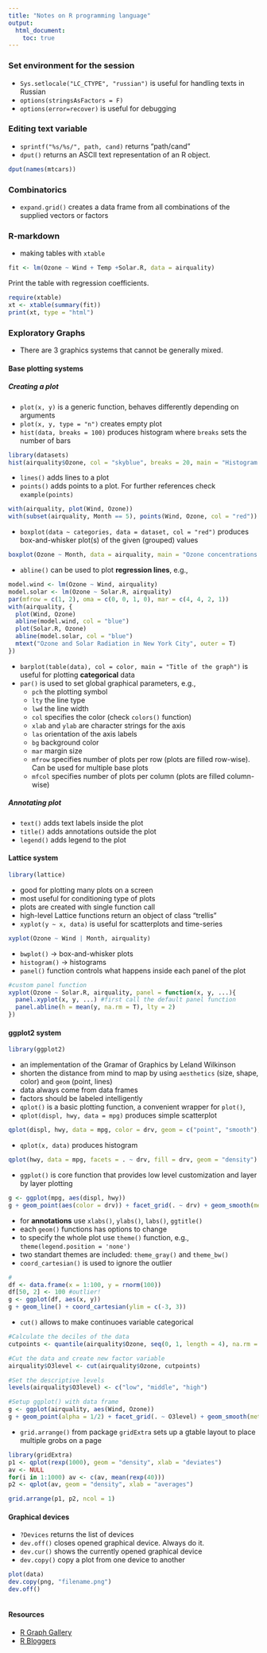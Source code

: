 ```yaml
---
title: "Notes on R programming language"
output: 
  html_document:
    toc: true
---
```


### Set environment for the session
* `Sys.setlocale("LC_CTYPE", "russian")` is useful for handling texts in Russian
* `options(stringsAsFactors = F)`
* `options(error=recover)` is useful for debugging

### Editing text variable
* `sprintf("%s/%s/", path, cand)` returns "path/cand"
* `dput()` returns an ASCII text representation of an R object. 
```r
dput(names(mtcars))
```


### Combinatorics
* `expand.grid()` creates a data frame from all combinations of the supplied vectors or factors

### R-markdown
* making tables with `xtable`
```r
fit <- lm(Ozone ~ Wind + Temp +Solar.R, data = airquality)
```

Print the table with regression coefficients.

```r
require(xtable)
xt <- xtable(summary(fit))
print(xt, type = "html")
```

### Exploratory Graphs

* There are 3 graphics systems that cannot be generally mixed. 

#### Base plotting systems
##### Creating a plot
* `plot(x, y)` is a generic function, behaves differently depending on arguments
* `plot(x, y, type = "n")` creates empty plot
* `hist(data, breaks = 100)` produces histogram where `breaks` sets the number of bars
```r
library(datasets)
hist(airquality$Ozone, col = "skyblue", breaks = 20, main = "Histogram of ozone", xlab = "Ozone concentration")

```

* `lines()` adds lines to a plot
* `points()` adds points to a plot. For further references check `example(points)`
```r
with(airquality, plot(Wind, Ozone))
with(subset(airquality, Month == 5), points(Wind, Ozone, col = "red"))

```

* `boxplot(data ~ categories, data = dataset, col = "red")` produces box-and-whisker plot(s) of the given (grouped) values
```r
boxplot(Ozone ~ Month, data = airquality, main = "Ozone concentrations over the months", xlab = "Months", ylab = "Ozone concentration")
```

* `abline()` can be used to plot **regression lines**, e.g.,
```r
model.wind <- lm(Ozone ~ Wind, airquality)
model.solar <- lm(Ozone ~ Solar.R, airquality)
par(mfrow = c(1, 2), oma = c(0, 0, 1, 0), mar = c(4, 4, 2, 1))
with(airquality, {
  plot(Wind, Ozone)
  abline(model.wind, col = "blue")
  plot(Solar.R, Ozone)
  abline(model.solar, col = "blue")
  mtext("Ozone and Solar Radiation in New York City", outer = T)
})

```

* `barplot(table(data), col = color, main = "Title of the graph")` is useful for plotting **categorical** data
* `par()` is used to set global graphical parameters, e.g.,
    + `pch` the plotting symbol
    + `lty` the line type 
    + `lwd` the line width
    + `col` specifies the color (check `colors()` function)
    + `xlab` and `ylab` are character strings for the axis
    + `las` orientation of the axis labels
    + `bg` background color
    + `mar` margin size
    + `mfrow` specifies number of plots per row (plots are filled row-wise). Can be used for multiple base plots
    + `mfcol` specifies number of plots per column (plots are filled column-wise)

##### Annotating plot
* `text()` adds text labels inside the plot 
* `title()` adds annotations outside the plot
* `legend()` adds legend to the plot

#### Lattice system
```r
library(lattice)

```
* good for plotting many plots on a screen
* most useful for conditioning type of plots
* plots are created with single function call
* high-level Lattice functions return an object of class "trellis"
* `xyplot(y ~ x, data)` is useful for scatterplots and time-series
```r
xyplot(Ozone ~ Wind | Month, airquality)
```

* `bwplot()` -> box-and-whisker plots
* `histogram()` -> histograms
* `panel()` function controls what happens inside each panel of the plot
```r
#custom panel function
xyplot(Ozone ~ Solar.R, airquality, panel = function(x, y, ...){
  panel.xyplot(x, y, ...) #first call the default panel function
  panel.abline(h = mean(y, na.rm = T), lty = 2)
})
```


#### ggplot2 system
```r
library(ggplot2)

```
* an implementation of the Gramar of Graphics by Leland Wilkinson
* shorten the distance from mind to map by using `aesthetics` (size, shape, color) and `geom` (point, lines)
* data always come from data frames
* factors should be labeled intelligently
* `qplot()` is a basic plotting function, a convenient wrapper for `plot()`, 
* `qplot(displ, hwy, data = mpg)` produces simple scatterplot
```r
qplot(displ, hwy, data = mpg, color = drv, geom = c("point", "smooth"), facets = drv ~ ., method = "lm")
```

* `qplot(x, data)` produces histogram
```r
qplot(hwy, data = mpg, facets = . ~ drv, fill = drv, geom = "density")
```

* `ggplot()` is core function that provides low level customization and layer by layer  plotting 
```r
g <- ggplot(mpg, aes(displ, hwy))
g + geom_point(aes(color = drv)) + facet_grid(. ~ drv) + geom_smooth(method = "lm", linetype = 3, size = 1) + labs(title = "Gasoline consumtion vs. engine displacement", x = "Engine displacement, in litres", y = " Highway miles per gallon") + theme_bw()
```

* for **annotations** use `xlabs()`, `ylabs()`, `labs()`, `ggtitle()`
* each `geom()` functions has options to change
* to specify the whole plot use `theme()` function, e.g., `theme(legend.position = 'none')`
* two standart themes are included: `theme_gray()` and `theme_bw()`
* `coord_cartesian()` is used to ignore the outlier
```r
#
df <- data.frame(x = 1:100, y = rnorm(100))
df[50, 2] <- 100 #outlier!
g <- ggplot(df, aes(x, y))
g + geom_line() + coord_cartesian(ylim = c(-3, 3))
```

* `cut()` allows to make continuoes variable categorical
```r
#Calculate the deciles of the data
cutpoints <- quantile(airquality$Ozone, seq(0, 1, length = 4), na.rm = T)

#Cut the data and create new factor variable
airquality$O3level <- cut(airquality$Ozone, cutpoints)

#Set the descriptive levels
levels(airquality$O3level) <- c("low", "middle", "high")

#Setup ggplot() with data frame
g <- ggplot(airquality, aes(Wind, Ozone))
g + geom_point(alpha = 1/2) + facet_grid(. ~ O3level) + geom_smooth(method = "lm")
```

* `grid.arrange()` from package `gridExtra` sets up a gtable layout to place multiple grobs on a page

```r
library(gridExtra)
p1 <- qplot(rexp(1000), geom = "density", xlab = "deviates")
av <- NULL
for(i in 1:1000) av <- c(av, mean(rexp(40)))
p2 <- qplot(av, geom = "density", xlab = "averages")

grid.arrange(p1, p2, ncol = 1)

```


#### Graphical devices
* `?Devices` returns the list of devices 
* `dev.off()` closes opened graphical device. Always do it.
* `dev.cur()` shows the currently opened graphical device
* `dev.copy()` copy a plot from one device to another

```r
plot(data)
dev.copy(png, "filename.png")
dev.off()
         
```


#### Resources 
* [R Graph Gallery](http://rgraphgallery.blogspot.ru/)
* [R Bloggers](http://www.r-bloggers.com/)